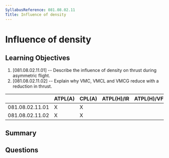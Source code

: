 ```yaml
---
SyllabusReference: 081.08.02.11
Title: Influence of density
---
```


# Influence of density

## Learning Objectives

1. [081.08.02.11.01] -- Describe the influence of density on thrust during
   asymmetric flight.
2. [081.08.02.11.02] -- Explain why VMC, VMCL and VMCG reduce with a reduction
   in thrust.

|                 | ATPL(A) | CPL(A) | ATPL(H)/IR | ATPL(H)/VFR | CPL(H) | IR  | CBIR(A) |
| --------------- | ------- | ------ | ---------- | ----------- | ------ | --- | ------- |
| 081.08.02.11.01 | X       | X      |            |             |        |     |         |
| 081.08.02.11.02 | X       | X      |            |             |        |     |         |

## Summary

## Questions
